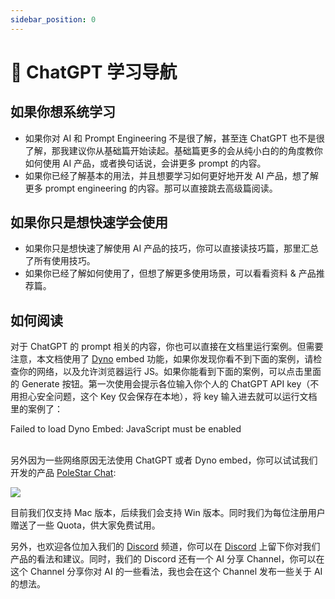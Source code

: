 ```yaml
---
sidebar_position: 0
---
```


# 🧭 ChatGPT 学习导航


<head>
  <script defer="defer" src="https://embed.trydyno.com/embedder.js"></script>
  <link href="https://embed.trydyno.com/embedder.css" rel="stylesheet" />
</head>

## 如果你想系统学习

- 如果你对 AI 和 Prompt Engineering 不是很了解，甚至连 ChatGPT 也不是很了解，那我建议你从基础篇开始读起。基础篇更多的会从纯小白的的角度教你如何使用 AI 产品，或者换句话说，会讲更多 prompt 的内容。
- 如果你已经了解基本的用法，并且想要学习如何更好地开发 AI 产品，想了解更多 prompt engineering 的内容。那可以直接跳去高级篇阅读。

## 如果你只是想快速学会使用

- 如果你只是想快速了解使用 AI 产品的技巧，你可以直接读技巧篇，那里汇总了所有使用技巧。
- 如果你已经了解如何使用了，但想了解更多使用场景，可以看看资料 & 产品推荐篇。

## 如何阅读

对于 ChatGPT 的 prompt 相关的内容，你也可以直接在文档里运行案例。但需要注意，本文档使用了 [Dyno](https://trydyno.com/) embed 功能，如果你发现你看不到下面的案例，请检查你的网络，以及允许浏览器运行 JS。如果你能看到下面的案例，可以点击里面的 Generate 按钮。第一次使用会提示各位输入你个人的 ChatGPT API key（不用担心安全问题，这个 Key 仅会保存在本地），将 key 输入进去就可以运行文档里的案例了：

<div trydyno-embed="" openai-model="text-davinci-003" initial-prompt="What is the capital of China?" initial-response="The capital of China is Beijing. " max-tokens="256" box-rows="3" model-temp="0.7" top-p="1">
    <noscript>Failed to load Dyno Embed: JavaScript must be enabled</noscript>
</div>

<br/>

另外因为一些网络原因无法使用 ChatGPT 或者 Dyno embed，你可以试试我们开发的产品 [PoleStar Chat](https://github.com/thinkingjimmy/PoleStarChat):

<img src={polestarbanner} />

目前我们仅支持 Mac 版本，后续我们会支持 Win 版本。同时我们为每位注册用户赠送了一些 Quota，供大家免费试用。

另外，也欢迎各位加入我们的 [Discord](https://discord.gg/B7Z7wjuUPg) 频道，你可以在 [Discord](https://discord.gg/B7Z7wjuUPg) 上留下你对我们产品的看法和建议。同时，我们的 Discord 还有一个 AI 分享 Channel，你可以在这个 Channel 分享你对 AI 的一些看法，我也会在这个 Channel 发布一些关于 AI 的想法。
